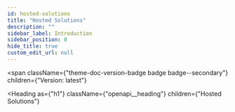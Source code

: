 ```yaml
---
id: hosted-solutions
title: "Hosted Solutions"
description: ""
sidebar_label: Introduction
sidebar_position: 0
hide_title: true
custom_edit_url: null
---
```



<span
  className={"theme-doc-version-badge badge badge--secondary"}
  children={"Version: latest"}
>
</span>

<Heading
  as={"h1"}
  className={"openapi__heading"}
  children={"Hosted Solutions"}
>
</Heading>






      